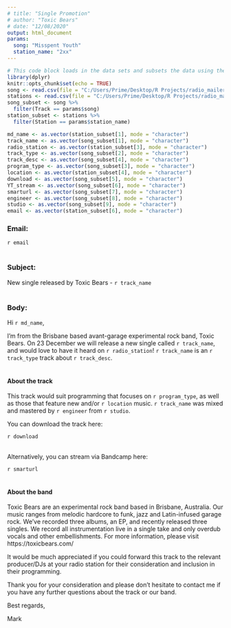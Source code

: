 ---
# title: "Single Promotion"
# author: "Toxic Bears"
# date: "12/08/2020"
output: html_document
params:
  song: "Misspent Youth"
  station_name: "2xx"
---


```{r setup, include=FALSE}
# This code block loads in the data sets and subsets the data using the parameters in the header above
library(dplyr)
knitr::opts_chunk$set(echo = TRUE)
song <- read.csv(file = "C:/Users/Prime/Desktop/R Projects/radio_mailer/data/Song_info.csv")
stations <- read.csv(file = "C:/Users/Prime/Desktop/R Projects/radio_mailer/data/Station_info.csv")
song_subset <- song %>% 
  filter(Track == params$song)
station_subset <- stations %>% 
  filter(Station == params$station_name)
```

```{r variable_define, include=FALSE }
md_name <- as.vector(station_subset[1], mode = "character")
track_name <- as.vector(song_subset[1], mode = "character")
radio_station <- as.vector(station_subset[3], mode = "character")
track_type <- as.vector(song_subset[2], mode = "character")
track_desc <- as.vector(song_subset[4], mode = "character")
program_type <- as.vector(song_subset[3], mode = "character")
location <- as.vector(station_subset[4], mode = "character")
download <- as.vector(song_subset[5], mode = "character")
YT_stream <- as.vector(song_subset[6], mode = "character")
smarturl <- as.vector(song_subset[7], mode = "character")
engineer <- as.vector(song_subset[8], mode = "character")
studio <- as.vector(song_subset[9], mode = "character")
email <- as.vector(station_subset[6], mode = "character")
```

### Email: 
`r email`
<br>
<br>

### Subject: 
New single released by Toxic Bears - `r track_name`
<br>
<br>

### Body:

Hi `r md_name`,

I'm from the Brisbane based avant-garage experimental rock band, Toxic Bears. 
On 23 December we will release a new single called `r track_name`, and would love to have it heard on `r radio_station`!   `r track_name` is an `r track_type` track about `r track_desc`. 
<br>
<br>

#### About the track

This track would suit programming that focuses on `r program_type`, as well as those that feature new and/or `r location` music. `r track_name` was mixed and mastered by `r engineer` from `r studio`.

You can download the track here:

`r download`
<br>
<br>

Alternatively, you can stream via Bandcamp here:

`r smarturl`
<br>
<br>

#### About the band

Toxic Bears are an experimental rock band based in Brisbane, Australia. Our music ranges from melodic hardcore to funk, jazz and Latin-infused garage rock. We’ve recorded three albums, an EP, and recently released three singles. We record all instrumentation live in a single take and only overdub vocals and other embellishments.   For more information, please visit  https://toxicbears.com/ 

It would be much appreciated if you could forward this track to the relevant producer/DJs at your radio station for their consideration and inclusion in their programming.

Thank you for your consideration and please don't hesitate to contact me if you have any further questions about the track or our band.

Best regards,

Mark

